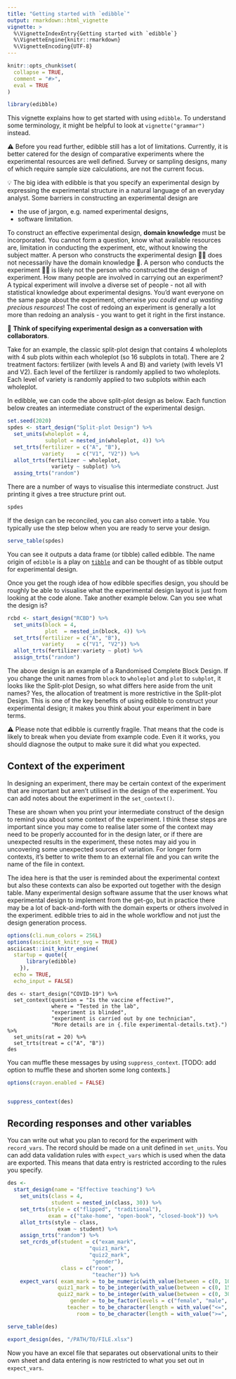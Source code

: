 ```yaml
---
title: "Getting started with `edibble`"
output: rmarkdown::html_vignette
vignette: >
  %\VignetteIndexEntry{Getting started with `edibble`}
  %\VignetteEngine{knitr::rmarkdown}
  %\VignetteEncoding{UTF-8}
---
```


```r
knitr::opts_chunk$set(
  collapse = TRUE,
  comment = "#>",
  eval = TRUE
)
```

```r
library(edibble)
```

This vignette explains how to get started with using `edibble`. To understand some terminology, it might be helpful to look at `vignette("grammar")` instead. 

⚠️ Before you read further, edibble still has a lot of limitations. Currently, it is better catered for the design of comparative experiments where the experimental resources are well defined. Survey or sampling designs, many of which require sample size calculations, are not the current focus.

💡 The big idea with edibble is that you specify an experimental design by expressing the experimental structure in a natural language of an everyday analyst. Some barriers in constructing an experimental design are

* the use of jargon, e.g. named experimental designs,
* software limitation.

To construct an effective experimental design, **domain knowledge** must be incorporated. You cannot form a question, know what available resources are, limitation in conducting the experiment, etc, without knowing the subject matter. A person who constructs the experimental design 👩‍💻 does not necessarily have the domain knowledge 👵. A person who conducts the experiment 👩‍🔬 is likely not the person who constructed the design of experiment. How many people are involved in carrying out an experiment? A typical experiment will involve a diverse set of people - not all with statistical knowledge about experimental designs. You'd want everyone on the same page about the experiment, otherwise *you could end up wasting precious resources*! The cost of redoing an experiment is generally a lot more than redoing an analysis - you want to get it right in the first instance.

💬 **Think of specifying experimental design as a conversation with collaborators**.

Take for an example, the classic split-plot design that contains 4 wholeplots with 4 sub plots within each wholeplot (so 16 subplots in total). There are 2 treatment factors: fertilizer (with levels A and B) and variety (with levels V1 and V2). Each level of the fertilizer is randomly applied to two wholeplots. Each level of variety is randomly applied to two subplots within each wholeplot. 

In edibble, we can code the above split-plot design as below. Each function below creates an intermediate construct of the experimental design.


```r
set.seed(2020) 
spdes <- start_design("Split-plot Design") %>% 
  set_units(wholeplot = 4,
            subplot = nested_in(wholeplot, 4)) %>% 
  set_trts(fertilizer = c("A", "B"),
           variety    = c("V1", "V2")) %>% 
  allot_trts(fertilizer ~ wholeplot, 
              variety ~ subplot) %>% 
  assing_trts("random")
```
There are a number of ways to visualise this intermediate construct. Just printing it gives a tree structure print out.

```r
spdes
```


If the design can be reconciled, you can also convert into a table. You typically use the step below when you are ready to serve your design.

```r
serve_table(spdes)
```

You can see it outputs a data frame (or tibble) called edibble. The name origin of `edibble` is a play on [`tibble`](https://tibble.tidyverse.org/) and can be thought of as tibble output for experimental design.


Once you get the rough idea of how edibble specifies design, you should be roughly be able to visualise what the experimental design layout is just from looking at the code alone. Take another example below. Can you see what the design is?

```r
rcbd <- start_design("RCBD") %>% 
  set_units(block = 4,
            plot  = nested_in(block, 4)) %>% 
  set_trts(fertilizer = c("A", "B"),
           variety    = c("V1", "V2")) %>% 
  allot_trts(fertilizer:variety ~ plot) %>% 
  assign_trts("random")
```

The above design is an example of a Randomised Complete Block Design. If you change the unit names from `block` to `wholeplot` and `plot` to `subplot`, it looks like the Split-plot Design, so what differs here aside from the unit names? Yes, the allocation of treatment is more restrictive in the Split-plot Design. This is one of the key benefits of using edibble to construct your experimental design; it makes you think about your experiment in bare terms.



⚠️ Please note that edibble is currently fragile. That means that the code is likely to break when you deviate from example code. Even it it works, you should diagnose the output to make sure it did what you expected.



## Context of the experiment

In designing an experiment, there may be certain context of the experiment that are important but aren't utilised in the design of the experiment. You can add notes about the experiment in the `set_context()`. 

These are shown when you print your intermediate construct of the design to remind you about some context of the experiment. I think these steps are important since you may come to realise later some of the context may need to be properly accounted for in the design later, or if there are unexpected results in the experiment, these notes may aid you in uncovering some unexpected sources of variation. For longer form contexts, it's better to write them to an external file and you can write the name of the file in context.

The idea here is that the user is reminded about the experimental context but also these contexts can also be exported out together with the design table. Many experimental design software assume that the user knows what experimental design to implement from the get-go, but in practice there may be a lot of back-and-forth with the domain experts or others involved in the experiment. edibble tries to aid in the whole workflow and not just the design generation process.

```r
options(cli.num_colors = 256L)
options(asciicast_knitr_svg = TRUE)
asciicast::init_knitr_engine(
  startup = quote({
      library(edibble)
    }),
  echo = TRUE,
  echo_input = FALSE)
```

```asciicast
des <- start_design("COVID-19") %>%
  set_context(question = "Is the vaccine effective?",
              where = "Tested in the lab",
              "experiment is blinded",
              "experiment is carried out by one technician",
              "More details are in {.file experimental-details.txt}.") %>% 
  set_units(rat = 20) %>% 
  set_trts(treat = c("A", "B")) 
des
```

You can muffle these messages by using `suppress_context`. [TODO: add option to muffle these and shorten some long contexts.]

```r
options(crayon.enabled = FALSE)
```

```r
```

```r
suppress_context(des)
```

## Recording responses and other variables

You can write out what you plan to record for the experiment with `record_vars`. The record should be made on a unit defined in `set_units`. You can add data validation rules 
with `expect_vars` which is used when the data are exported. This means that data entry is restricted according to the rules you specify.

```r
des <-
  start_design(name = "Effective teaching") %>%
    set_units(class = 4,
              student = nested_in(class, 30)) %>%
    set_trts(style = c("flipped", "traditional"),
             exam = c("take-home", "open-book", "closed-book")) %>%
    allot_trts(style ~ class,
                exam ~ student) %>%
    assign_trts("random") %>%
    set_rcrds_of(student = c("exam_mark",
                          "quiz1_mark",
                          "quiz2_mark",
                           "gender"),
                 class = c("room",
                           "teacher")) %>%
    expect_vars( exam_mark = to_be_numeric(with_value(between = c(0, 100))),
                quiz1_mark = to_be_integer(with_value(between = c(0, 15))),
                quiz2_mark = to_be_integer(with_value(between = c(0, 30))),
                    gender = to_be_factor(levels = c("female", "male", "non-binary")),
                   teacher = to_be_character(length = with_value("<=", 100)),
                      room = to_be_character(length = with_value(">=", 1)))

serve_table(des)
```

```r
export_design(des, "/PATH/TO/FILE.xlsx")
```

Now you have an excel file that separates out observational units to their 
own sheet and data entering is now restricted to what you set out in `expect_vars`. 
